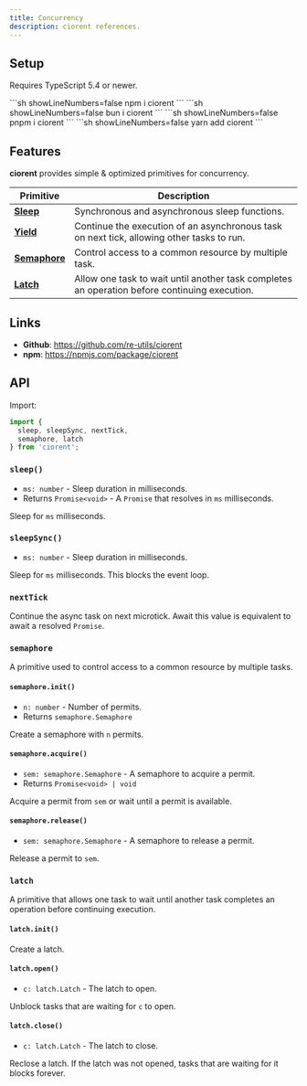 ```yaml
---
title: Concurrency
description: ciorent references.
---
```


## Setup
Requires TypeScript 5.4 or newer.

<Tabs syncKey='packageManager'>
  <TabItem label='npm' icon='seti:npm'>
    ```sh showLineNumbers=false
    npm i ciorent
    ```
  </TabItem>
  <TabItem label='bun' icon='bun'>
    ```sh showLineNumbers=false
    bun i ciorent
    ```
  </TabItem>
  <TabItem label='pnpm' icon='pnpm'>
    ```sh showLineNumbers=false
    pnpm i ciorent
    ```
  </TabItem>
  <TabItem label='yarn' icon='seti:yarn'>
    ```sh showLineNumbers=false
    yarn add ciorent
    ```
  </TabItem>
</Tabs>

## Features
**ciorent** provides simple & optimized primitives for concurrency.

| Primitive | Description |
|---|---|
| [**Sleep**](../sleep) | Synchronous and asynchronous sleep functions. |
| [**Yield**](../yield) | Continue the execution of an asynchronous task on next tick, allowing other tasks to run. |
| [**Semaphore**](../semaphore) | Control access to a common resource by multiple task. |
| [**Latch**](../latch) | Allow one task to wait until another task completes an operation before continuing execution. |

## Links
- **Github**: https://github.com/re-utils/ciorent
- **npm**: https://npmjs.com/package/ciorent

## API
Import:
```ts
import {
  sleep, sleepSync, nextTick,
  semaphore, latch
} from 'ciorent';
```

### `sleep()`
- `ms: number` - Sleep duration in milliseconds.
- Returns `Promise<void>` - A `Promise` that resolves in `ms` milliseconds.

Sleep for `ms` milliseconds.

### `sleepSync()`
- `ms: number` - Sleep duration in milliseconds.

Sleep for `ms` milliseconds. This blocks the event loop.

### `nextTick`
Continue the async task on next microtick. Await this value is equivalent to await a resolved `Promise`.

### `semaphore`
A primitive used to control access to a common resource by multiple tasks.

#### `semaphore.init()`
- `n: number` - Number of permits.
- Returns `semaphore.Semaphore`

Create a semaphore with `n` permits.

#### `semaphore.acquire()`
- `sem: semaphore.Semaphore` - A semaphore to acquire a permit.
- Returns `Promise<void> | void`

Acquire a permit from `sem` or wait until a permit is available.

#### `semaphore.release()`
- `sem: semaphore.Semaphore` - A semaphore to release a permit.

Release a permit to `sem`.

### `latch`
A primitive that allows one task to wait until another task completes an operation before continuing execution.

#### `latch.init()`
Create a latch.

#### `latch.open()`
- `c: latch.Latch` - The latch to open.

Unblock tasks that are waiting for `c` to open.

#### `latch.close()`
- `c: latch.Latch` - The latch to close.

Reclose a latch. If the latch was not opened, tasks that are waiting for it blocks forever.
